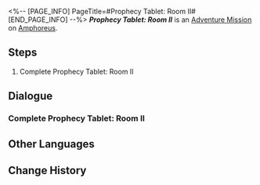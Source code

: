 <%-- [PAGE_INFO]
PageTitle=#Prophecy Tablet: Room II#
[END_PAGE_INFO] --%>
{{Stub|Dialogue.}}
{{Mission Infobox
|id            = 8030121
|title         = 
|image         = <!--Mission Prophecy Tablet Room II.png-->
|type          = Adventure
|event_name    = 
|chapter       = 
|requirements  = {{subst:void|<!--Unknown: {"Type":"Manual"}-->}}
|summary       = <!--official mission summary from Fate's Atlas-->
|characters    = Trailblazer
|startLocation = [[Amphoreus]] - [[Prophecy Tablet: Room II]]
|world         = Amphoreus
|area          = Prophecy Tablet: Room II
|prev          = 
|next          = 
|rewards       = 
}}
'''''Prophecy Tablet: Room II''''' is an [[Adventure Mission]] on [[Amphoreus]].

==Steps==
# Complete Prophecy Tablet: Room II

<!--
==Gameplay Notes==

--><!--
==Trial Character==

-->
==Dialogue==
{{Stub Dialogue}}
===Complete Prophecy Tablet: Room II{{subst:void|<!--803012101-->}}===
{{Mission Description|type=adventure|location=Prophecy Tablet: Room II|Every room in the hypogeum is protected by a seal, with this one bound by the Prophecy Tablet. Only by solving its mystery can one proceed onward.}}
{{Dialogue Start}}
:{{tx}}
{{Dialogue End}}

==Other Languages==
{{Other Languages
|en   = Prophecy Tablet: Room II
|zhs  = 预言算碑-房间Ⅱ
|zht  = 預言算碑-房間Ⅱ
|ja   = 預言の盤：部屋II
|ko   = 예언 비석-방Ⅱ
|es   = Tabla de la profecía: sala&nbsp;II
|fr   = Salle II de la Stèle prophétique
|ru   = Плита пророчества II
|th   = จารึกคำทำนาย: ห้อง II
|vi   = Tấm Bia Tiên Tri: Phòng II
|de   = Monument der Prophezeiung: Raum II
|id   = Prasasti Ramalan: Ruangan II
|pt   = Monumento Profético: Sala II
}}

==Change History==
{{Change History|3.0}}
